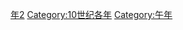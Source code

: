 {{Catnav|頁面分類|历史|歷史時代|年|10世纪各年}}

{{catmore}}
{{Commons category|922}}

[[Category:920年代|年2]]
[[Category:10世纪各年|Category:10世纪各年]]
[[Category:午年|Category:午年]]